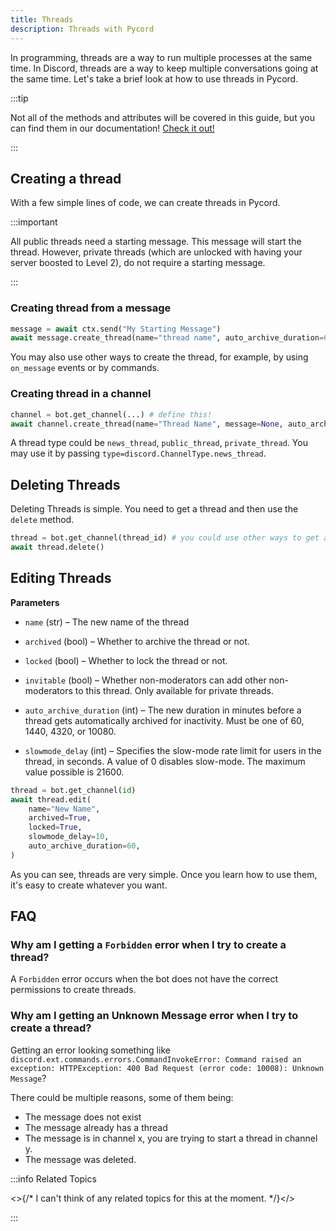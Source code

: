 ```yaml
---
title: Threads
description: Threads with Pycord
---
```


In programming, threads are a way to run multiple processes at the same time. In Discord, threads are
a way to keep multiple conversations going at the same time. Let's take a brief look at how to use threads in Pycord.

:::tip

Not all of the methods and attributes will be covered in this guide, but you can find them in our documentation!
[Check it out!](https://docs.pycord.dev/en/master/api.html#discord.Thread)

:::

## Creating a thread

With a few simple lines of code, we can create threads in Pycord.

:::important

All public threads need a starting message. This message will start the thread. However, private threads
(which are unlocked with having your server boosted to Level 2), do not require a starting message.

:::

### Creating thread from a message

```python title="Creating a Thread from a Message"
message = await ctx.send("My Starting Message")
await message.create_thread(name="thread name", auto_archive_duration=60)
```

You may also use other ways to create the thread, for example, by using `on_message` events or by commands.

### Creating thread in a channel

```python title="Creating a Thread from a Channel"
channel = bot.get_channel(...) # define this!
await channel.create_thread(name="Thread Name", message=None, auto_archive_duration=60, type=None, reason=None)
```

A thread type could be `news_thread`, `public_thread`, `private_thread`. You may use it by passing `type=discord.ChannelType.news_thread`.

## Deleting Threads

Deleting Threads is simple. You need to get a thread and then use the `delete` method.

```python title="Deleting a Thread"
thread = bot.get_channel(thread_id) # you could use other ways to get a thread
await thread.delete()
```

## Editing Threads

**Parameters**

-   `name` (str) – The new name of the thread

-   `archived` (bool) – Whether to archive the thread or not.

-   `locked` (bool) – Whether to lock the thread or not.

-   `invitable` (bool) – Whether non-moderators can add other non-moderators to this thread. Only available for private threads.

-   `auto_archive_duration` (int) – The new duration in minutes before a thread gets automatically archived for inactivity. Must be one of 60, 1440, 4320, or 10080.

-   `slowmode_delay` (int) – Specifies the slow-mode rate limit for users in the thread, in seconds. A value of 0 disables slow-mode. The maximum value possible is 21600.

```python title="Editing a Thread"
thread = bot.get_channel(id)
await thread.edit(
    name="New Name",
    archived=True,
    locked=True,
    slowmode_delay=10,
    auto_archive_duration=60,
)
```

As you can see, threads are very simple. Once you learn how to use them, it's easy to create whatever you want.

## FAQ

### Why am I getting a `Forbidden` error when I try to create a thread?

A `Forbidden` error occurs when the bot does not have the correct permissions to create threads.

### Why am I getting an Unknown Message error when I try to create a thread?

Getting an error looking something like `discord.ext.commands.errors.CommandInvokeError: Command
raised an exception: HTTPException: 400 Bad Request (error code: 10008): Unknown Message`?

There could be multiple reasons, some of them being:

-   The message does not exist
-   The message already has a thread
-   The message is in channel x, you are trying to start a thread in channel y.
-   The message was deleted.

:::info Related Topics

<>{/* I can't think of any related topics for this at the moment. */}</>

:::
